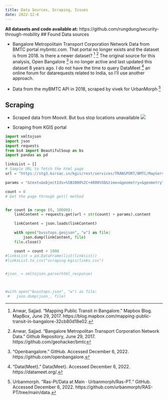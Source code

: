 ```yaml
---
title: Data Sources, Scraping, Issues
date: 2022-12-6
---
```


**All datasets and code available at:** https://github.com/rungdung/security-through-mobility
## Found Data sources

-   Bangalore Metropolitain Transport Corporation Network Data from BMTC portal mybmtc.com. That portal no longer exists and the dataset is from 2018. Is there a newer dataset? [^1] [^2] The original source for this analysis, Open Bangalore [^3] is no longer active and last updated this dataset 8 years ago. I do not have the time to query DataMeet [^4] an online forum for datarequests related to India, so I'll use another approach.

-   Data from the myBMTC API in 2018, scraped by vivek for UrbanMorph [^5]

## Scraping

-   Scraped data from Moovit. But bus stop locations unavailable
![](Areas/SMI/SA/security-through-mobility/assets/moovit_scraped.png)

- Scraping from KGIS portal

```python
import xmltojson
import json
import requests
from bs4 import BeautifulSoup as bs
import pandas as pd

linksList = []
# Sample URL to fetch the html page
url = "https://stg3.ksrsac.in/kgis/rest/services/TRANSPORT/BMTC/MapServer/0/query?where=OBJECTID%3E"

params = "&text=&objectIds=%5B3000%2C+4000%5D&time=&geometry=&geometryType=esriGeometryPoint&inSR=&spatialRel=esriSpatialRelContains&relationParam=&outFields=*&returnGeometry=true&returnTrueCurves=false&maxAllowableOffset=&geometryPrecision=&outSR=4326&returnIdsOnly=false&returnCountOnly=false&orderByFields=&groupByFieldsForStatistics=&outStatistics=&returnZ=false&returnM=false&gdbVersion=&returnDistinctValues=false&resultOffset=&resultRecordCount=9000&f=geojson"

count = 0
# Get the page through get() method


for count in range (0, 10000):
    linkContent = requests.get(url + str(count) + params).content

    linkContent = json.loads(linkContent)

    with open("busstops.geojson", "w") as file:
        json.dump(linkContent, file)
    file.close()

    count = count + 1000
#linksList = pd.DataFrame(list(linksist))
#linksList.to_csv("scraping-kgis/links.csv")


#json_ = xmltojson.parse(html_response)



#with open("busstops.json", "w") as file:
 #   json.dump(json_, file)
```

[^1]: Anwar, Sajjad. "Mapping Public Transit in Bangalore." Mapbox Blog. MapBox, June 29, 2017. https://blog.mapbox.com/mapping-public-transit-in-bangalore-32cb80d18e02.

[^2]: Anwar, Sajjad. "Bangalore Metropolitan Transport Corporation Network Data." Github Repository, June 29, 2017. https://github.com/geohacker/bmtc

[^3]: "Openbangalore." GitHub. Accessed December 6, 2022. https://github.com/openbangalore.

[^4]: "Data{Meet}." Data{Meet}. Accessed December 6, 2022. https://datameet.org/.

[^5]: Urbanmorph. "Ras-Pt/Data at Main · Urbanmorph/Ras-PT." GitHub. Accessed December 6, 2022. https://github.com/urbanmorph/RAS-PT/tree/main/data.


